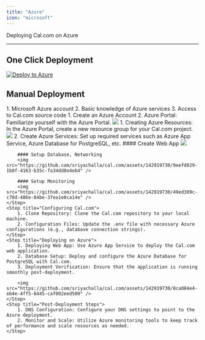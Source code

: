 ```yaml
---
title: "Azure"
icon: "microsoft"
---
```


Deploying Cal.com on Azure

---

## One Click Deployment

<a
  href="https://portal.azure.com/#create/Microsoft.Template/uri/https://raw.githubusercontent.com/calcom/docker/main/azuredeploy.json"
  target="_blank">
  <img src="https://aka.ms/deploytoazurebutton" noZoom alt="Deploy to Azure" />
</a>

## Manual Deployment

<Steps>
    <Step title="Prerequisites">
        1. Microsoft Azure account
        2. Basic knowledge of Azure services
        3. Access to Cal.com source code
    </Step>
    <Step title="Azure Setup">
        1. Create an Azure Account
        2. Azure Portal: Familiarize yourself with the Azure Portal.
        <img src="https://github.com/sriyachalla/cal.com/assets/142919730/65404c14-a70c-4a10-a253-f4cd4a7de421" />
    </Step>
    <Step title="Creating Azure Resources">
        1. Creating Azure Resources: In the Azure Portal, create a new resource group for your Cal.com project.
        <img src="https://github.com/sriyachalla/cal.com/assets/142919730/ac301959-9280-40ce-a8f9-061ea18f287a" />
        2. Create Azure Services: Set up required services such as Azure App Service, Azure Database for PostgreSQL, etc.
        #### Create Web App
        <img src="https://github.com/sriyachalla/cal.com/assets/142919730/3ce2984a-bca2-486f-a675-ac5fd719efd2" />

        #### Setup Database, Networking
        <img src="https://github.com/sriyachalla/cal.com/assets/142919730/9eefd029-1b8f-4163-b35c-fa34dd8e4eb4" />

        #### Setup Monitoring
        <img src="https://github.com/sriyachalla/cal.com/assets/142919730/49ed309c-c70d-486e-84be-37ea1e8ca14e" />
    </Step>
    <Step title="Configuring Cal.com">
        1. Clone Repository: Clone the Cal.com repository to your local machine.
        2. Configuration Files: Update the .env file with necessary Azure configurations (e.g., database connection strings).
    </Step>
    <Step title="Deploying on Azure">
        1. Deploying Web App: Use Azure App Service to deploy the Cal.com web application.
        2. Database Setup: Deploy and configure the Azure Database for PostgreSQL with Cal.com.
        3. Deployment Verification: Ensure that the application is running smoothly post-deployment.

        <img src="https://github.com/sriyachalla/cal.com/assets/142919730/8ca084e4-eb4e-4ff5-8445-caf002eed500" />
    </Step>
    <Step title="Post-Deployment Steps">
        1. DNS Configuration: Configure your DNS settings to point to the Azure deployment.
        2. Monitor and Scale: Utilize Azure monitoring tools to keep track of performance and scale resources as needed.
    </Step>

</Steps>
